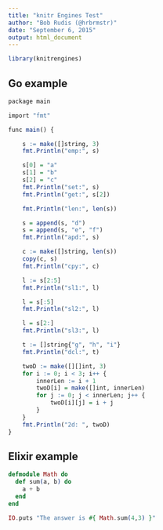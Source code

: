 ```yaml
---
title: "knitr Engines Test"
author: "Bob Rudis (@hrbrmstr)"
date: "September 6, 2015"
output: html_document
---
```


```r
library(knitrengines)
```

## Go example

```r
package main

import "fmt"

func main() {

    s := make([]string, 3)
    fmt.Println("emp:", s)

    s[0] = "a"
    s[1] = "b"
    s[2] = "c"
    fmt.Println("set:", s)
    fmt.Println("get:", s[2])

    fmt.Println("len:", len(s))

    s = append(s, "d")
    s = append(s, "e", "f")
    fmt.Println("apd:", s)

    c := make([]string, len(s))
    copy(c, s)
    fmt.Println("cpy:", c)

    l := s[2:5]
    fmt.Println("sl1:", l)

    l = s[:5]
    fmt.Println("sl2:", l)

    l = s[2:]
    fmt.Println("sl3:", l)

    t := []string{"g", "h", "i"}
    fmt.Println("dcl:", t)

    twoD := make([][]int, 3)
    for i := 0; i < 3; i++ {
        innerLen := i + 1
        twoD[i] = make([]int, innerLen)
        for j := 0; j < innerLen; j++ {
            twoD[i][j] = i + j
        }
    }
    fmt.Println("2d: ", twoD)
}
```

## Elixir example

```elixir
defmodule Math do
  def sum(a, b) do
    a + b
  end
end

IO.puts "The answer is #{ Math.sum(4,3) }"    
```
